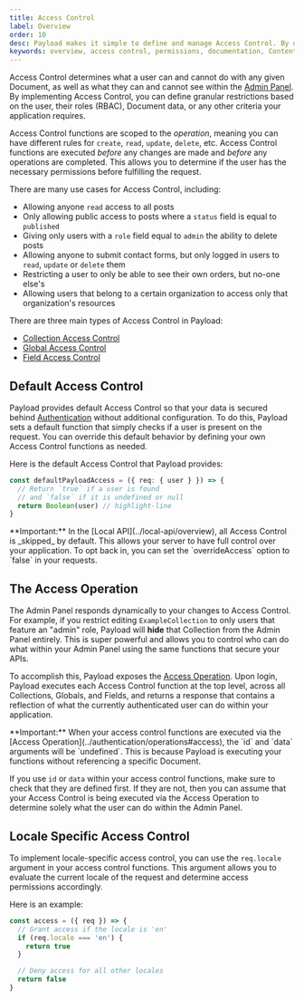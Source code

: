 ```yaml
---
title: Access Control
label: Overview
order: 10
desc: Payload makes it simple to define and manage Access Control. By declaring roles, you can set permissions and restrict what your users can interact with.
keywords: overview, access control, permissions, documentation, Content Management System, cms, headless, javascript, node, react, nextjs
---
```


<YouTube
  id="DoPLyXG26Dg"
  title="Overview of Payload Access Control"
/>

Access Control determines what a user can and cannot do with any given Document, as well as what they can and cannot see within the [Admin Panel](../admin/overview). By implementing Access Control, you can define granular restrictions based on the user, their roles (RBAC), Document data, or any other criteria your application requires.

Access Control functions are scoped to the _operation_, meaning you can have different rules for `create`, `read`, `update`, `delete`, etc. Access Control functions are executed _before_ any changes are made and _before_ any operations are completed. This allows you to determine if the user has the necessary permissions before fulfilling the request.

There are many use cases for Access Control, including:

- Allowing anyone `read` access to all posts
- Only allowing public access to posts where a `status` field is equal to `published`
- Giving only users with a `role` field equal to `admin` the ability to delete posts
- Allowing anyone to submit contact forms, but only logged in users to `read`, `update` or `delete` them
- Restricting a user to only be able to see their own orders, but no-one else's
- Allowing users that belong to a certain organization to access only that organization's resources

There are three main types of Access Control in Payload:

- [Collection Access Control](./collections)
- [Global Access Control](./globals)
- [Field Access Control](./fields)

## Default Access Control

Payload provides default Access Control so that your data is secured behind [Authentication](../authentication/overview) without additional configuration. To do this, Payload sets a default function that simply checks if a user is present on the request. You can override this default behavior by defining your own Access Control functions as needed.

Here is the default Access Control that Payload provides:

```ts
const defaultPayloadAccess = ({ req: { user } }) => {
  // Return `true` if a user is found
  // and `false` if it is undefined or null
  return Boolean(user) // highlight-line
}
```

<Banner type="warning">
  **Important:** In the [Local API](../local-api/overview), all Access
  Control is _skipped_ by default. This allows your server to have
  full control over your application. To opt back in, you can set the
  `overrideAccess` option to `false` in your requests.
</Banner>

## The Access Operation

The Admin Panel responds dynamically to your changes to Access Control. For example, if you restrict editing `ExampleCollection` to only users that feature an "admin" role, Payload will **hide** that Collection from the Admin Panel entirely. This is super powerful and allows you to control who can do what within your Admin Panel using the same functions that secure your APIs.

To accomplish this, Payload exposes the [Access Operation](../authentication/operations#access). Upon login, Payload executes each Access Control function at the top level, across all Collections, Globals, and Fields, and returns a response that contains a reflection of what the currently authenticated user can do within your application.

<Banner type="warning">
  **Important:** When your access control functions are executed via
  the [Access Operation](../authentication/operations#access), the
  `id` and `data` arguments will be `undefined`. This is because
  Payload is executing your functions without referencing a specific
  Document.
</Banner>

If you use `id` or `data` within your access control functions, make sure to check that they are defined first. If they are not, then you can assume that your Access Control is being executed via the Access Operation to determine solely what the user can do within the Admin Panel.

## Locale Specific Access Control

To implement locale-specific access control, you can use the `req.locale` argument in your access control functions. This argument allows you to evaluate the current locale of the request and determine access permissions accordingly.

Here is an example:

```ts
const access = ({ req }) => {
  // Grant access if the locale is 'en'
  if (req.locale === 'en') {
    return true
  }

  // Deny access for all other locales
  return false
}
```
